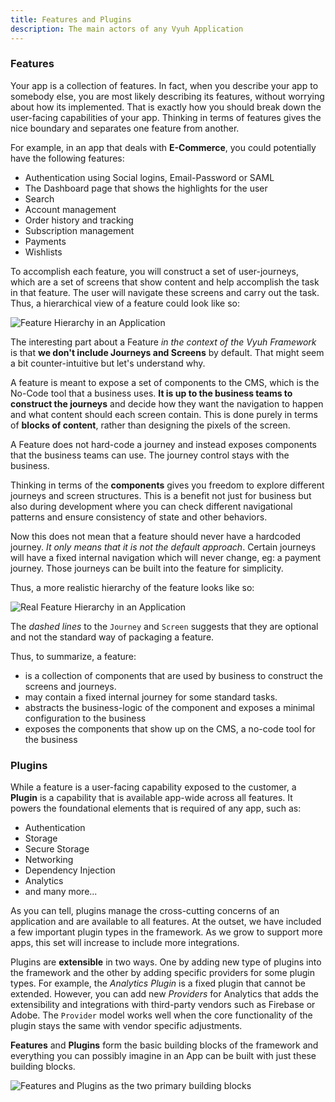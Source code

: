 ```yaml
---
title: Features and Plugins
description: The main actors of any Vyuh Application
---
```



### Features

Your app is a collection of features. In fact, when you describe your app to
somebody else, you are most likely describing its features, without worrying
about how its implemented. That is exactly how you should break down the
user-facing capabilities of your app. Thinking in terms of features gives the
nice boundary and separates one feature from another.

For example, in an app that deals with **E-Commerce**, you could potentially
have the following features:

- Authentication using Social logins, Email-Password or SAML
- The Dashboard page that shows the highlights for the user
- Search
- Account management
- Order history and tracking
- Subscription management
- Payments
- Wishlists

To accomplish each feature, you will construct a set of user-journeys, which are
a set of screens that show content and help accomplish the task in that feature.
The user will navigate these screens and carry out the task. Thus, a
hierarchical view of a feature could look like so:

![Feature Hierarchy in an Application](images/feature-hierarchy.png)

The interesting part about a Feature _in the context of the Vyuh Framework_ is
that **we don't include Journeys and Screens** by default. That might seem a bit
counter-intuitive but let's understand why.

A feature is meant to expose a set of components to the CMS, which is the
No-Code tool that a business uses. **It is up to the business teams to construct
the journeys** and decide how they want the navigation to happen and what
content should each screen contain. This is done purely in terms of **blocks of
content**, rather than designing the pixels of the screen.

<Aside title={'Feature and Components'}>

A Feature does not hard-code a journey and instead exposes components that the
business teams can use. The journey control stays with the business.

Thinking in terms of the **components** gives you freedom to explore different
journeys and screen structures. This is a benefit not just for business but also
during development where you can check different navigational patterns and
ensure consistency of state and other behaviors.

</Aside>

Now this does not mean that a feature should never have a hardcoded journey. _It
only means that it is not the default approach_. Certain journeys will have a
fixed internal navigation which will never change, eg: a payment journey. Those
journeys can be built into the feature for simplicity.

Thus, a more realistic hierarchy of the feature looks like so:

![Real Feature Hierarchy in an Application](images/feature-hierarchy-real.png)

The _dashed lines_ to the `Journey` and `Screen` suggests that they are optional
and not the standard way of packaging a feature.

Thus, to summarize, a feature:

- is a collection of components that are used by business to construct the
  screens and journeys.
- may contain a fixed internal journey for some standard tasks.
- abstracts the business-logic of the component and exposes a minimal
  configuration to the business
- exposes the components that show up on the CMS, a no-code tool for the
  business

### Plugins

While a feature is a user-facing capability exposed to the customer, a
**Plugin** is a capability that is available app-wide across all features. It
powers the foundational elements that is required of any app, such as:

- Authentication
- Storage
- Secure Storage
- Networking
- Dependency Injection
- Analytics
- and many more...

As you can tell, plugins manage the cross-cutting concerns of an application and
are available to all features. At the outset, we have included a few important
plugin types in the framework. As we grow to support more apps, this set will
increase to include more integrations.

Plugins are **extensible** in two ways. One by adding new type of plugins into
the framework and the other by adding specific providers for some plugin types.
For example, the _Analytics Plugin_ is a fixed plugin that cannot be extended.
However, you can add new _Providers_ for Analytics that adds the extensibility
and integrations with third-party vendors such as Firebase or Adobe. The
`Provider` model works well when the core functionality of the plugin stays the
same with vendor specific adjustments.

**Features** and **Plugins** form the basic building blocks of the framework and
everything you can possibly imagine in an App can be built with just these
building blocks.

![Features and Plugins as the two primary building blocks](images/features-and-plugins.png)
